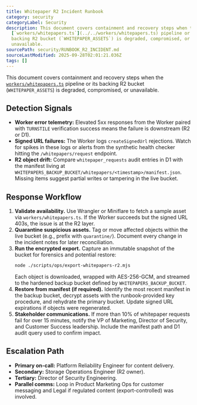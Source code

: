 ```yaml
---
title: Whitepaper R2 Incident Runbook
category: security
categoryLabel: Security
description: This document covers containment and recovery steps when the
  [`workers/whitepapers.ts`](../../workers/whitepapers.ts) pipeline or its
  backing R2 bucket (`WHITEPAPER_ASSETS`) is degraded, compromised, or
  unavailable.
sourcePath: security/RUNBOOK_R2_INCIDENT.md
sourceLastModified: 2025-09-28T02:01:21.036Z
tags: []
---
```


This document covers containment and recovery steps when the
[`workers/whitepapers.ts`](https://github.com/apotheonai/apotheon.ai/blob/main/workers/whitepapers.ts) pipeline or its backing
R2 bucket (`WHITEPAPER_ASSETS`) is degraded, compromised, or unavailable.

## Detection Signals

- **Worker error telemetry:** Elevated 5xx responses from the Worker paired with
  `TURNSTILE` verification success means the failure is downstream (R2 or D1).
- **Signed URL failures:** The Worker logs `createSignedUrl` rejections. Watch for
  spikes in these logs or alerts from the synthetic health checker hitting the
  `/whitepapers/request` endpoint.
- **R2 object drift:** Compare `whitepaper_requests` audit entries in D1 with the
  manifest living at `WHITEPAPERS_BACKUP_BUCKET/whitepapers/<timestamp>/manifest.json`.
  Missing items suggest partial writes or tampering in the live bucket.

## Response Workflow

1. **Validate availability.** Use Wrangler or Miniflare to fetch a sample asset
   via `workers/whitepapers.ts`. If the Worker succeeds but the signed URL 403s,
   the issue is at the R2 layer.
2. **Quarantine suspicious assets.** Tag or move affected objects within the
   live bucket (e.g., prefix with `quarantine/`). Document every change in the
   incident notes for later reconciliation.
3. **Run the encrypted export.** Capture an immutable snapshot of the bucket for
   forensics and potential restore:
   ```bash
   node ./scripts/ops/export-whitepapers-r2.mjs
   ```
   Each object is downloaded, wrapped with AES-256-GCM, and streamed to the
   hardened backup bucket defined by `WHITEPAPERS_BACKUP_BUCKET`.
4. **Restore from manifest (if required).** Identify the most recent manifest in
   the backup bucket, decrypt assets with the runbook-provided key procedure, and
   rehydrate the primary bucket. Update signed URL expirations if objects were
   regenerated.
5. **Stakeholder communications.** If more than 10% of whitepaper requests fail
   for over 15 minutes, notify the VP of Marketing, Director of Security, and
   Customer Success leadership. Include the manifest path and D1 audit query used
   to confirm impact.

## Escalation Path

- **Primary on-call:** Platform Reliability Engineer for content delivery.
- **Secondary:** Storage Operations Engineer (R2 owner).
- **Tertiary:** Director of Security Engineering.
- **Parallel comms:** Loop in Product Marketing Ops for customer messaging and
  Legal if regulated content (export-controlled) was involved.
